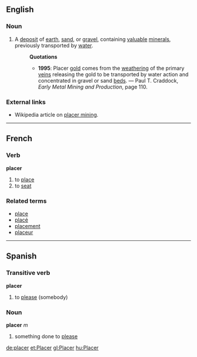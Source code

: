 ==English==
===Noun===
#A [[deposit]] of [[earth]], [[sand]], or [[gravel]], containing [[valuable]] [[mineral]]s, previously transported by [[water]].
#:'''Quotations'''
#:*'''1995''': Placer [[gold]] comes from the [[weathering]] of the primary [[vein]]s releasing the gold to be transported by water action and concentrated in gravel or sand [[bed]]s. &mdash; Paul T. Craddock, ''Early Metal Mining and Production'', page 110.
===External links===
* Wikipedia article on [[w:placer_mining|placer mining]].

----

==French==
===Verb===
'''placer'''

# to [[place]]
# to [[seat]]

===Related terms===
*[[place]]
*[[placé]]
*[[placement]]
*[[placeur]]

----
==Spanish==
===Transitive verb===
'''placer'''

# to [[please]] (somebody)

===Noun===
'''placer''' ''m''

# something done to [[please]]

[[de:placer]]
[[et:Placer]]
[[gl:Placer]]
[[hu:Placer]]